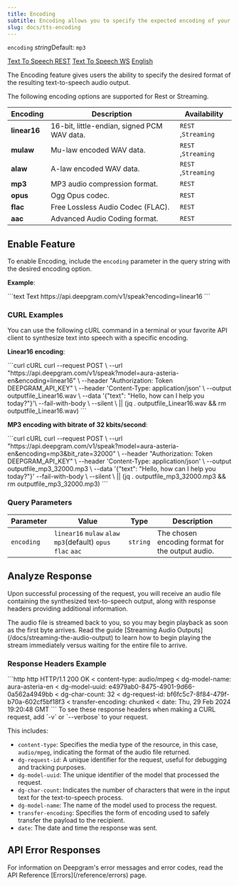 ```yaml
---
title: Encoding
subtitle: Encoding allows you to specify the expected encoding of your audio output.
slug: docs/tts-encoding
---
```



`encoding` *string*Default: `mp3`

[Text To Speech REST](/docs/text-to-speech) [Text To Speech WS](/docs/text-to-speech) [English](/docs/tts-models)

The Encoding feature gives users the ability to specify the desired format of the resulting text-to-speech audio output.

<Info>
  The following encoding options are supported for Rest or Streaming.
</Info>

| Encoding     | Description                                 | Availability        |
| ------------ | ------------------------------------------- | ------------------- |
| **linear16** | 16-bit, little-endian, signed PCM WAV data. | `REST` ,`Streaming` |
| **mulaw**    | Mu-law encoded WAV data.                    | `REST` ,`Streaming` |
| **alaw**     | A-law encoded WAV data.                     | `REST` ,`Streaming` |
| **mp3**      | MP3 audio compression format.               | `REST`              |
| **opus**     | Ogg Opus codec.                             | `REST`              |
| **flac**     | Free Lossless Audio Codec (FLAC).           | `REST`              |
| **aac**      | Advanced Audio Coding format.               | `REST`              |

## Enable Feature

To enable Encoding, include the `encoding` parameter in the query string with the desired encoding option.

**Example**:

<CodeGroup>
  ```text Text
  https://api.deepgram.com/v1/speak?encoding=linear16
  ```
</CodeGroup>

### CURL Examples

You can use the following cURL command in a terminal or your favorite API client to synthesize text into speech with a specific encoding.

**Linear16 encoding**:

<CodeGroup>
  ```curl cURL
  curl --request POST \
       --url "https://api.deepgram.com/v1/speak?model=aura-asteria-en&encoding=linear16" \
       --header "Authorization: Token DEEPGRAM_API_KEY" \
       --header 'Content-Type: application/json' \
       --output outputfile_Linear16.wav \
       --data '{"text": "Hello, how can I help you today?"}'\
       --fail-with-body \
       --silent \
       || (jq . outputfile_Linear16.wav && rm outputfile_Linear16.wav)
  ```
</CodeGroup>

**MP3 encoding with bitrate of 32 kbits/second**:

<CodeGroup>
  ```curl cURL
  curl --request POST \
       --url "https://api.deepgram.com/v1/speak?model=aura-asteria-en&encoding=mp3&bit_rate=32000" \
       --header "Authorization: Token DEEPGRAM_API_KEY" \
       --header 'Content-Type: application/json' \
       --output outputfile_mp3_32000.mp3 \
       --data '{"text": "Hello, how can I help you today?"}'  
       --fail-with-body \
       --silent \
       || (jq . outputfile_mp3_32000.mp3 && rm outputfile_mp3_32000.mp3)
  ```
</CodeGroup>

### Query Parameters

| Parameter  | Value                                                        | Type     | Description                                      |
| ---------- | ------------------------------------------------------------ | -------- | ------------------------------------------------ |
| `encoding` | `linear16` `mulaw` `alaw` `mp3`(default) `opus` `flac` `aac` | `string` | The chosen encoding format for the output audio. |

## Analyze Response

Upon successful processing of the request, you will receive an audio file containing the synthesized text-to-speech output, along with response headers providing additional information.

<Info>
  The audio file is streamed back to you, so you may begin playback as soon as the first byte arrives. Read the guide [Streaming Audio Outputs](/docs/streaming-the-audio-output) to learn how to begin playing the stream immediately versus waiting for the entire file to arrive.
</Info>

### Response Headers Example

<CodeGroup>
  ```http http
  HTTP/1.1 200 OK
  < content-type: audio/mpeg
  < dg-model-name: aura-asteria-en
  < dg-model-uuid: e4979ab0-8475-4901-9d66-0a562a4949bb
  < dg-char-count: 32
  < dg-request-id: bf6fc5c7-8f84-479f-b70a-602cf5bf18f3
  < transfer-encoding: chunked
  < date: Thu, 29 Feb 2024 19:20:48 GMT
  ```
</CodeGroup>

<Info>
  To see these response headers when making a CURL request, add `-v` or `--verbose` to your request.
</Info>

This includes:

* `content-type`: Specifies the media type of the resource, in this case, `audio/mpeg`, indicating the format of the audio file returned.
* `dg-request-id`: A unique identifier for the request, useful for debugging and tracking purposes.
* `dg-model-uuid`: The unique identifier of the model that processed the request.
* `dg-char-count`: Indicates the number of characters that were in the input text for the text-to-speech process.
* `dg-model-name`: The name of the model used to process the request.
* `transfer-encoding`: Specifies the form of encoding used to safely transfer the payload to the recipient.
* `date`: The date and time the response was sent.

## API Error Responses

<Info>
  For information on Deepgram's error messages and error codes, read the API Reference [Errors](/reference/errors) page.
</Info>
